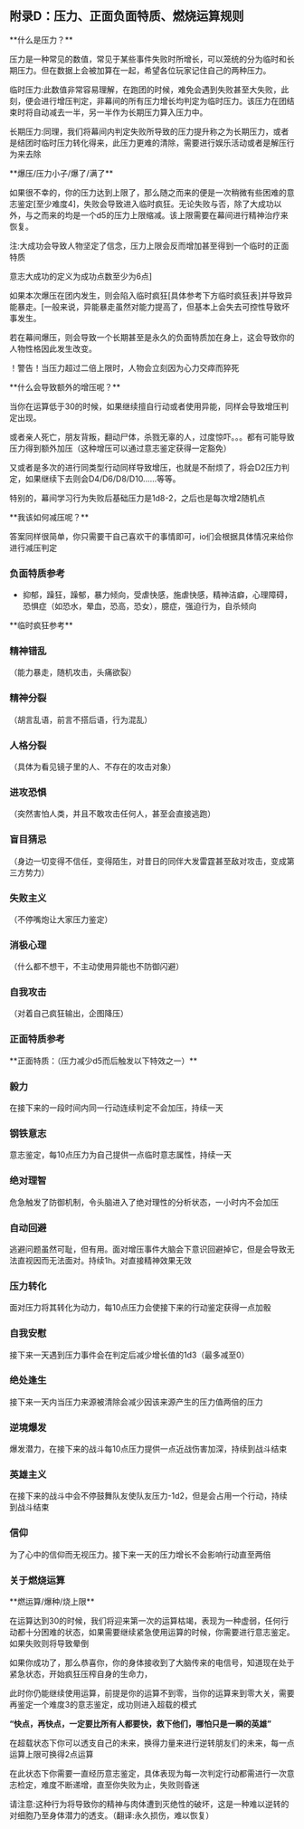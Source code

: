 
## 附录D：压力、正面负面特质、燃烧运算规则

<Callout type="info">
**什么是压力？**
</Callout> 

压力是一种常见的数值，常见于某些事件失败时所增长，可以笼统的分为临时和长期压力。但在数据上会被加算在一起，希望各位玩家记住自己的两种压力。

临时压力:此数值非常容易理解，在跑团的时候，难免会遇到失败甚至大失败，此刻，便会进行增压判定，非幕间的所有压力增长均判定为临时压力。该压力在团结束时将自动减去一半，另一半作为长期压力算入压力中。

长期压力:同理，我们将幕间内判定失败所导致的压力提升称之为长期压力，或者是结团时临时压力转化得来，此压力更难的清除，需要进行娱乐活动或者是解压行为来去除

<Callout type="info">
**爆压/压力小子/爆了/满了**
</Callout> 

如果很不幸的，你的压力达到上限了，那么随之而来的便是一次稍微有些困难的意志鉴定[至少难度4]，失败会导致进入临时疯狂。无论失败与否，除了大成功以外，与之而来的均是一个d5的压力上限缩减。该上限需要在幕间进行精神治疗来恢复。

注:大成功会导致人物坚定了信念，压力上限会反而增加甚至得到一个临时的正面特质

意志大成功的定义为成功点数至少为6点]

如果本次爆压在团内发生，则会陷入临时疯狂[具体参考下方临时疯狂表]并导致异能暴走。[一般来说，异能暴走虽然对能力提高了，但基本上会失去可控性导致坏事发生。

若在幕间爆压，则会导致一个长期甚至是永久的负面特质加在身上，这会导致你的人物性格因此发生改变。

！警告！当压力超过二倍上限时，人物会立刻因为心力交瘁而猝死

<Callout type="info">
**什么会导致额外的增压呢？**
</Callout> 

当你在运算低于30的时候，如果继续擅自行动或者使用异能，同样会导致增压判定出现。

或者亲人死亡，朋友背叛，翻动尸体，杀戮无辜的人，过度惊吓。。。都有可能导致压力得到额外加压（这种增压可以通过意志鉴定获得一定豁免）

又或者是多次的进行同类型行动同样导致增压，也就是不耐烦了，将会D2压力判定，如果继续下去则会D4/D6/D8/D10......等等。

特别的，幕间学习行为失败后基础压力是1d8-2，之后也是每次增2随机点

<Callout type="info">
**我该如何减压呢？**
</Callout> 

答案同样很简单，你只需要干自己喜欢干的事情即可，io们会根据具体情况来给你进行减压判定

### 负面特质参考

- 抑郁，躁狂，躁郁，暴力倾向，受虐快感，施虐快感，精神洁癖，心理障碍，恐惧症（如恐水，晕血，恐高，恐女），臆症，强迫行为，自杀倾向

<Callout type="info">
**临时疯狂参考**
</Callout> 

<Steps> 

### 精神错乱
  
（能力暴走，随机攻击，头痛欲裂）

### 精神分裂
  
（胡言乱语，前言不搭后语，行为混乱）

### 人格分裂
  
（具体为看见镜子里的人、不存在的攻击对象）

### 进攻恐惧
  
（突然害怕人类，并且不敢攻击任何人，甚至会直接逃跑）

### 盲目猜忌
  
（身边一切变得不信任，变得陌生，对昔日的同伴大发雷霆甚至敌对攻击，变成第三方势力）

### 失败主义
  
（不停嘴炮让大家压力鉴定）

### 消极心理
  
（什么都不想干，不主动使用异能也不防御闪避）

### 自我攻击
  
（对着自己疯狂输出，企图降压）

</Steps> 

### 正面特质参考

<Callout type="info">
**正面特质：（压力减少d5而后触发以下特效之一）**
</Callout> 

<Steps> 

### 毅力
  
在接下来的一段时间内同一行动连续判定不会加压，持续一天
  
### 钢铁意志
  
意志鉴定，每10点压力为自己提供一点临时意志属性，持续一天

### 绝对理智
危急触发了防御机制，令头脑进入了绝对理性的分析状态，一小时内不会加压

### 自动回避
  
逃避问题虽然可耻，但有用。面对增压事件大脑会下意识回避掉它，但是会导致无法直视因而无法面对。持续1h。对直接精神效果无效

### 压力转化
  
面对压力将其转化为动力，每10点压力会使接下来的行动鉴定获得一点加骰

### 自我安慰
  
接下来一天遇到压力事件会在判定后减少增长值的1d3（最多减至0）

### 绝处逢生
  
接下来一天内当压力来源被清除会减少因该来源产生的压力值两倍的压力

### 逆境爆发
  
爆发潜力，在接下来的战斗每10点压力提供一点近战伤害加深，持续到战斗结束
  
### 英雄主义
  
在接下来的战斗中会不停鼓舞队友使队友压力-1d2，但是会占用一个行动，持续到战斗结束

### 信仰
  
为了心中的信仰而无视压力。接下来一天的压力增长不会影响行动直至两倍

</Steps> 

### 关于燃烧运算

<Callout type="info">
**燃运算/爆种/烧上限**
</Callout> 

在运算达到30的时候，我们将迎来第一次的运算枯竭，表现为一种虚弱，任何行动都十分困难的状态，如果需要继续紧急使用运算的时候，你需要进行意志鉴定。如果失败则将导致晕倒

如果你成功了，那么恭喜你，你的身体接收到了大脑传来的电信号，知道现在处于紧急状态，开始疯狂压榨自身的生命力，

此时你仍能继续使用运算，前提是你的运算不到零，当你的运算来到零大关，需要再鉴定一个难度3的意志鉴定，成功则进入超载的模式

**“快点，再快点，一定要比所有人都要快，救下他们，哪怕只是一瞬的英雄”**

在超载状态下你可以透支自己的未来，换得力量来进行逆转朋友们的未来，每一点运算上限可换得2点运算

在此状态下你需要一直经历意志鉴定，具体表现为每一次判定行动都需进行一次意志检定，难度不断递增，直至你失败为止，失败则昏迷

请注意:这种行为将导致你的精神与肉体遭到灭绝性的破坏，这是一种难以逆转的对细胞乃至身体潜力的透支。（翻译:永久损伤，难以恢复）
